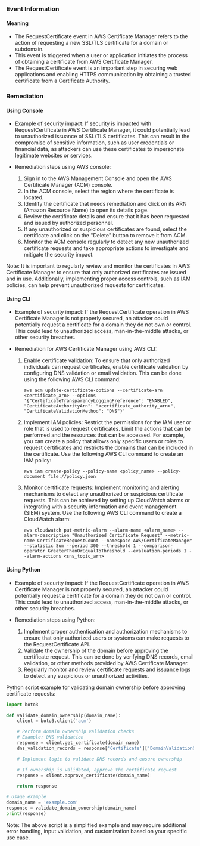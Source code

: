 
### Event Information

#### Meaning

- The RequestCertificate event in AWS Certificate Manager refers to the action of requesting a new SSL/TLS certificate for a domain or subdomain.
- This event is triggered when a user or application initiates the process of obtaining a certificate from AWS Certificate Manager.
- The RequestCertificate event is an important step in securing web applications and enabling HTTPS communication by obtaining a trusted certificate from a Certificate Authority.

### Remediation

#### Using Console

- Example of security impact: If security is impacted with RequestCertificate in AWS Certificate Manager, it could potentially lead to unauthorized issuance of SSL/TLS certificates. This can result in the compromise of sensitive information, such as user credentials or financial data, as attackers can use these certificates to impersonate legitimate websites or services.

- Remediation steps using AWS console:
  1. Sign in to the AWS Management Console and open the AWS Certificate Manager (ACM) console.
  2. In the ACM console, select the region where the certificate is located.
  3. Identify the certificate that needs remediation and click on its ARN (Amazon Resource Name) to open its details page.
  4. Review the certificate details and ensure that it has been requested and issued by authorized personnel.
  5. If any unauthorized or suspicious certificates are found, select the certificate and click on the "Delete" button to remove it from ACM.
  6. Monitor the ACM console regularly to detect any new unauthorized certificate requests and take appropriate actions to investigate and mitigate the security impact.

Note: It is important to regularly review and monitor the certificates in AWS Certificate Manager to ensure that only authorized certificates are issued and in use. Additionally, implementing proper access controls, such as IAM policies, can help prevent unauthorized requests for certificates.

#### Using CLI

- Example of security impact: If the RequestCertificate operation in AWS Certificate Manager is not properly secured, an attacker could potentially request a certificate for a domain they do not own or control. This could lead to unauthorized access, man-in-the-middle attacks, or other security breaches.

- Remediation for AWS Certificate Manager using AWS CLI:
  1. Enable certificate validation: To ensure that only authorized individuals can request certificates, enable certificate validation by configuring DNS validation or email validation. This can be done using the following AWS CLI command:
     ```
     aws acm update-certificate-options --certificate-arn <certificate_arn> --options '{"CertificateTransparencyLoggingPreference": "ENABLED", "CertificateAuthorityArn": "<certificate_authority_arn>", "CertificateValidationMethod": "DNS"}'
     ```

  2. Implement IAM policies: Restrict the permissions for the IAM user or role that is used to request certificates. Limit the actions that can be performed and the resources that can be accessed. For example, you can create a policy that allows only specific users or roles to request certificates and restricts the domains that can be included in the certificate. Use the following AWS CLI command to create an IAM policy:
     ```
     aws iam create-policy --policy-name <policy_name> --policy-document file://policy.json
     ```

  3. Monitor certificate requests: Implement monitoring and alerting mechanisms to detect any unauthorized or suspicious certificate requests. This can be achieved by setting up CloudWatch alarms or integrating with a security information and event management (SIEM) system. Use the following AWS CLI command to create a CloudWatch alarm:
     ```
     aws cloudwatch put-metric-alarm --alarm-name <alarm_name> --alarm-description "Unauthorized Certificate Request" --metric-name CertificateRequestCount --namespace AWS/CertificateManager --statistic Sum --period 300 --threshold 1 --comparison-operator GreaterThanOrEqualToThreshold --evaluation-periods 1 --alarm-actions <sns_topic_arn>
     ```

#### Using Python

- Example of security impact: If the RequestCertificate operation in AWS Certificate Manager is not properly secured, an attacker could potentially request a certificate for a domain they do not own or control. This could lead to unauthorized access, man-in-the-middle attacks, or other security breaches.

- Remediation steps using Python:
  1. Implement proper authentication and authorization mechanisms to ensure that only authorized users or systems can make requests to the RequestCertificate API.
  2. Validate the ownership of the domain before approving the certificate request. This can be done by verifying DNS records, email validation, or other methods provided by AWS Certificate Manager.
  3. Regularly monitor and review certificate requests and issuance logs to detect any suspicious or unauthorized activities.

Python script example for validating domain ownership before approving certificate requests:

```python
import boto3

def validate_domain_ownership(domain_name):
    client = boto3.client('acm')

    # Perform domain ownership validation checks
    # Example: DNS validation
    response = client.get_certificate(domain_name)
    dns_validation_records = response['Certificate']['DomainValidationOptions'][0]['ResourceRecord']

    # Implement logic to validate DNS records and ensure ownership

    # If ownership is validated, approve the certificate request
    response = client.approve_certificate(domain_name)

    return response

# Usage example
domain_name = 'example.com'
response = validate_domain_ownership(domain_name)
print(response)
```

Note: The above script is a simplified example and may require additional error handling, input validation, and customization based on your specific use case.

